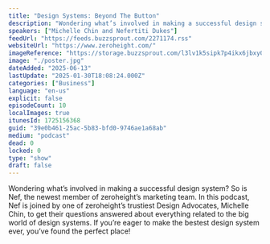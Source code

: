 ```yaml
---
title: "Design Systems: Beyond The Button"
description: "Wondering what’s involved in making a successful design system? So is Nef, the newest member of zeroheight’s marketing team. In this podcast, Nef is joined by one of zeroheight’s trustiest Design Advocates, Michelle Chin, to get their questions answered about everything related to the big world of design systems. If you’re eager to make the bestest design system ever, you’ve found the perfect place!"
speakers: ["Michelle Chin and Nefertiti Dukes"]
feedUrl: "https://feeds.buzzsprout.com/2271174.rss"
websiteUrl: "https://www.zeroheight.com/"
imageReference: "https://storage.buzzsprout.com/l3lv1k5sipk7p4ikx6jbxy0akbh5?.jpg"
image: "./poster.jpg"
dateAdded: "2025-06-13"
lastUpdate: "2025-01-30T18:08:24.000Z"
categories: ["Business"]
language: "en-us"
explicit: false
episodeCount: 10
localImages: true
itunesId: 1725156368
guid: "39e0b461-25ac-5b83-bfd0-9746ae1a68ab"
medium: "podcast"
dead: 0
locked: 0
type: "show"
draft: false
---
```


Wondering what’s involved in making a successful design system? So is Nef, the newest member of zeroheight’s marketing team. In this podcast, Nef is joined by one of zeroheight’s trustiest Design Advocates, Michelle Chin, to get their questions answered about everything related to the big world of design systems. If you’re eager to make the bestest design system ever, you’ve found the perfect place!
